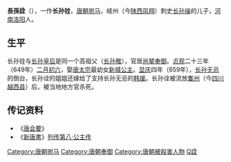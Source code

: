 '''長孫詮'''（{{bd|約636年||659年||catIdx=Z长孙}}），一作'''长孙铨'''，[[唐朝|唐朝]][[驸马|驸马]]，岐州（今[[陕西|陕西]][[凤翔县|凤翔]]）刺史[[长孙操|长孙操]]的儿子，[[河南|河南]][[洛阳|洛阳]]人。

== 生平 ==

长孙铨与[[长孙皇后|长孙皇后]]是同一个高祖父（[[长孙稚|长孙稚]]），官居[[尚辇奉御|尚辇奉御]]。[[貞觀_(唐朝)|贞观]]二十三年（649年）[[二月初六|二月初六]]，娶[[唐太宗|唐太宗]]最幼女[[新城公主|新城公主]]。[[显庆|显庆]]四年（659年），[[长孙无忌|长孙无忌]]的倒台，长孙诠的姐姐还嫁给了支持长孙无忌的[[韩瑗|韩瑗]]。长孙诠被流放[[巂州|巂州]]（今[[四川|四川]][[越西县|越西县]]）后，被当地地方官杀死。

== 传记资料 ==
*《[[唐会要|唐会要]]》
*《[[新唐書|新唐書]]》[[s:新唐书/卷083|列传第八·公主传]] 

{{DEFAULTSORT:Z}}
[[Category:唐朝驸马|Category:唐朝驸马]]
[[Category:唐朝奉御|Category:唐朝奉御]]
[[Category:唐朝被殺害人物|Category:唐朝被殺害人物]]
[[Category:河南长孙氏|Q詮]]